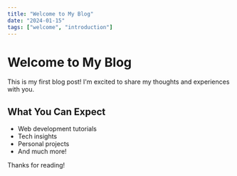 ```yaml
---
title: "Welcome to My Blog"
date: "2024-01-15"
tags: ["welcome", "introduction"]
---
```


# Welcome to My Blog

This is my first blog post! I'm excited to share my thoughts and experiences with you.

## What You Can Expect

- Web development tutorials
- Tech insights
- Personal projects
- And much more!

Thanks for reading!